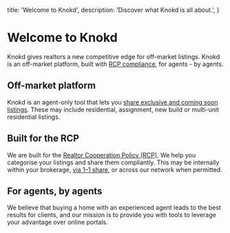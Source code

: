 
  title: 'Welcome to Knokd',
  description:
    'Discover what Knokd is all about.',
}

<HeroPattern />

# Welcome to Knokd

Knokd gives realtors a new competitive edge for off-market listings. Knokd is an off-market platform, built with [RCP compliance](/welcome-to-knokd/realtor-cooperation-policy), for agents - by agents.

<Screenshot 
  src="/images/screenshots/knokd-hero.png"
  alt="Showcasing both the deskptop and mobile view of Knokd Listings page"
/>

<h2 className="flex gap-2 items-center"><HomeIcon className="h-8 w-8 fill-indigo-500/20 stroke-indigo-500 transition-colors group-hover/button:stroke-indigo-400" /> Off-market platform </h2>

Knokd is an agent-only tool that lets you [share exclusive and coming soon listings](/listings/sharing-link). These may include residential, assignment, new build or multi-unit residential listings. 


<h2 className="flex gap-2 items-center"><ClipboardCheckIcon className="h-8 w-8 fill-indigo-500/20 stroke-indigo-500 transition-colors group-hover/button:stroke-indigo-400" /> Built for the RCP </h2>

We are built for the [Realtor Cooperation Policy (RCP)](/welcome-to-knokd/realtor-cooperation-policy). We help you categorise your listings and share them compliantly. This may be internally within your brokerage, [via 1–1 share](/listings/1-1-sharing), or across our network when permitted. 

<h2 className="flex gap-2 items-center"><UserCircleIcon className="h-8 w-8 fill-indigo-500/20 stroke-indigo-500 transition-colors group-hover/button:stroke-indigo-400" /> For agents, by agents</h2>

We believe that buying a home with an experienced agent leads to the best results for clients, and our mission is to provide you with tools to leverage your advantage over online portals. 

